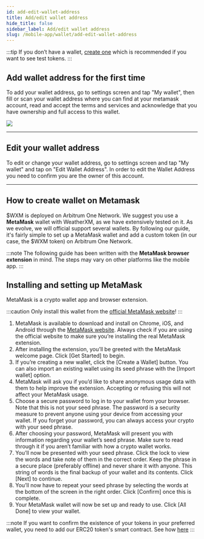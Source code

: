 ```yaml
---
id: add-edit-wallet-address
title: Add/edit wallet address
hide_title: false
sidebar_label: Add/edit wallet address
slug: /mobile-app/wallet/add-edit-wallet-address
---
```



:::tip
If you don’t have a wallet, [create one](/mobile-app/wallet/add-edit-wallet-address#how-to-create-wallet-on-metamask) which is recommended if you want to see test tokens.
:::


## Add wallet address for the first time  

To add your wallet address, go to settings screen and tap "My wallet", then fill or scan your wallet address where you can find at your metamask account, read and accept the terms and services and acknowledge that you have ownership and full access to this wallet.

<div class="explanation small-big">
    <ThemedImage
        alt="new-wallet-address-empty"
        sources={{
            light: useBaseUrl("img/mobile-app/wallet/new-wallet-address-empty-light.jpg"),
            dark: useBaseUrl("img/mobile-app/wallet/new-wallet-address-empty-dark.jpg")
        }}
    />
    <img src={useBaseUrl("img/mobile-app/wallet/new-wallet-address-screen-scan-qr.png")} />
    <ThemedImage
        alt="new-wallet-address-empty"
        sources={{
            light: useBaseUrl("img/mobile-app/wallet/new-wallet-address-screen-confirm-wallet-addition-light.jpg"),
            dark: useBaseUrl("img/mobile-app/wallet/new-wallet-address-screen-confirm-wallet-addition-dark.jpg")
        }}
    />
</div>

<hr/>

## Edit your wallet address

To edit or change your wallet address, go to settings screen and tap "My wallet" and tap on "Edit Wallet Address". In order to edit the Wallet Address you need to confirm you are the owner of this account.

<div class="explanation small-big">
    <ThemedImage
        alt="new-wallet-address-empty"
        sources={{
            light: useBaseUrl("img/mobile-app/wallet/new-wallet-address-screen-filled-and-saved-light.jpg"),
            dark: useBaseUrl("img/mobile-app/wallet/new-wallet-address-screen-filled-and-saved-dark.jpg")
        }}
    />
    <ThemedImage
        alt="new-wallet-address-empty"
        sources={{
            light: useBaseUrl("img/mobile-app/wallet/new-wallet-address-screen-confirm-and-save-light.jpg"),
            dark: useBaseUrl("img/mobile-app/wallet/new-wallet-address-screen-confirm-and-save-dark.jpg")
        }}
    />
    <ThemedImage
        alt="new-wallet-address-empty"
        sources={{
            light: useBaseUrl("img/mobile-app/wallet/new-wallet-address-screen-confirm-wallet-addition-light.jpg"),
            dark: useBaseUrl("img/mobile-app/wallet/new-wallet-address-screen-confirm-wallet-addition-dark.jpg")
        }}
    />
</div>

<hr/>



## How to create wallet on Metamask

\$WXM is deployed on Arbitrum One Network. We suggest you use a **MetaMask** wallet with WeatherXM, as we have extensively tested on it. As we evolve, we will official support several wallets.
By following our guide, it's fairly simple to set up a MetaMask wallet and add a custom token (in our case, the \$WXM token) on Arbitrum One Network.

:::note
The following guide has been written with the **MetaMask browser extension** in mind.
The steps may vary on other platforms like the mobile app.
:::

## Installing and setting up MetaMask

MetaMask is a crypto wallet app and browser extension.

:::caution
Only install this wallet from the [official MetaMask website](https://metamask.io/download/)!
:::

1. MetaMask is available to download and install on Chrome, iOS, and Android through the [MetaMask website](https://metamask.io/download/).
Always check if you are using the official website to make sure you’re installing the real MetaMask extension.
1. After installing the extension, you’ll be greeted with the MetaMask welcome page. Click [Get Started] to begin.
1. If you’re creating a new wallet, click the [Create a Wallet] button. You can also import an existing wallet using its seed phrase with the [Import wallet] option.
1. MetaMask will ask you if you’d like to share anonymous usage data with them to help improve the extension. Accepting or refusing this will not affect your MetaMask usage.
1. Choose a secure password to log in to your wallet from your browser. Note that this is not your seed phrase. The password is a security measure to prevent anyone using your device from accessing your wallet.
  If you forget your password, you can always access your crypto with your seed phrase.
1. After choosing your password, MetaMask will present you with information regarding your wallet’s seed phrase. Make sure to read through it if you aren’t familiar with how a crypto wallet works.
1. You’ll now be presented with your seed phrase. Click the lock to view the words and take note of them in the correct order. Keep the phrase in a secure place (preferably offline) and never share it with anyone.
  This string of words is the final backup of your wallet and its contents. Click [Next] to continue.
1. You’ll now have to repeat your seed phrase by selecting the words at the bottom of the screen in the right order. Click [Confirm] once this is complete.
1. Your MetaMask wallet will now be set up and ready to use. Click [All Done] to view your wallet.

:::note
If you want to confirm the existence of your tokens in your preferred wallet, you need to add our ERC20 token's smart contract. See how [here](/rewards/how-to-join-arbitrum-and-see-your-tokens#add-wxm-token-in-metamask) 
:::